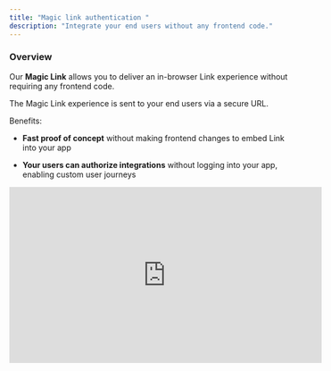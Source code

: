 ```yaml
---
title: "Magic link authentication "
description: "Integrate your end users without any frontend code."
---
```


### Overview

Our **Magic Link** allows you to deliver an in-browser Link experience without requiring any frontend code.

The Magic Link experience is sent to your end users via a secure URL.

Benefits:

* **Fast proof of concept** without making frontend changes to embed Link into your app

* **Your users can authorize integrations** without logging into your app, enabling custom user journeys

<iframe width="560" height="315" src="https://youtu.be/yGeoSag5GNk" title="YouTube video player" frameborder="0" allow="accelerometer; autoplay; clipboard-write; encrypted-media; gyroscope; picture-in-picture" allowfullscreen />

<iframe width="560" height="315" src="https://youtu.be/HNQYok7ECfQ" title="YouTube video player" frameborder="0" allow="accelerometer; autoplay; clipboard-write; encrypted-media; gyroscope; picture-in-picture" allowfullscreen />

***

### Authenticate user with Magic Link URL

~~Magic Links are generated ~~~~**Programmatically via API**~~~~ in 3 easy steps:~~

1. ~~ Generate an Authentication link for user~~

2. ~~ Redirect user to Authentication link~~

~~To generate the authentication link you can call the following endpoint:
~~~~`GEThttps://api.demo.trykariz.com/api/KarizClientApp/GetTpUserAuthDisposableToken?tpUserId={tp_app_user_id}&redirectUrl={redirect_url}&scopes={scope_names}`~~

~~Here you can specify the user ID of your user. This is how you will authenticate the user in subsequent calls to our API. The call also needs to contain a bearer token with your API credentials~~

~~After this, all the user has to do is to complete the authentication flow. Here is an example video of what that may look like:~~

~~That's it! You will be presented with a unique URL that you can send to your customer.~~

<Steps>
  <Step title=" Generate an user Authentication link">
    To generate the authentication link, call the following endpoint:
    `GEThttps://api.demo.trykariz.com/api/KarizClientApp/GetTpUserAuthDisposableToken?tpUserId={tp_app_user_id}&redirectUrl={redirect_url}&scopes={scope_names}`
  </Step>

  <Step title="Set the correct parameters">
    `tpUserId` = The ID of the user that you want to create. You will use this ID moving forward to get data for this user, so use a unique id for each user.

    `redirectUrl`= The url of your application that you want your users to get redirected back to after they finish the authentication.
    `Scopes` = The scopes determine which channels your user will be asked to authenticate to. You can add multiple scopes to 1 request to request multiple authentications at a time

    `-H 'Authorization: Bearer` this is the token your application received when creating an account. Replace this with your unique code
  </Step>

  <Step title=" Redirect user to Authentication link">
    After sending this request and magic link will be returned to you called `uri` . Your users should be redirected to this link in order to&#x20;
  </Step>
</Steps>

*The Authentication link will expire in 1 hour*

### Example request

```
curl -X 'GET' \
'https://api.demo.trykariz.com/api/KarizClientApp/GetTpUserAuthDisposableToken?tpUserId=0283544273&redirectUrl=https%3A%2F%2Fmyapp.com&scopes=shopify&scopes=woocommerce&scopes=bol&scopes=amazon' \
-H 'accept: text/plain' \
-H 'Authorization: Bearer 287ys7a17te61238y12387wqt8tdqt6sad8fd1826871t2186et'
```

In this example the following parameters are used in the request:

`tpUserId` = 0283544273

`redirectUrl`= [https://runkariz.com](https://runkariz.com)

`Scopes`  =

1. shopify

2. woocommerce

3. bol

4. amazon

`Bearer `= 287ys7a17te61238y12387wqt8tdqt6sad8fd1826871t2186et

####

***

### Available Scopes (E-commerce channels)

* shopify

* woocommerce

* bol

* amazon

| name        | required | type  | data type | description                                                                     |
| ----------- | -------- | ----- | --------- | ------------------------------------------------------------------------------- |
| scopes      | required | query | string\[] | The E-commerce channels your users will be asked to authenticate with           |
| tpUserId    | required | query | string    | The user id that you want to execute workflow for                               |
| redirectUrl | optional | query | string    | The URL which user will be redirected to after finishes the authentication flow |

##### Responses

| http code | content-type             | response                                |
| --------- | ------------------------ | --------------------------------------- |
| 200       | application/json	        | See the sample response                 |
| 400       | application/json	        | \{"code":"400","message":"Bad Request"} |
| 405       | text/html;charset=utf-8	 | None                                    |

Sample Response (200):

```
{

    "uri": "https://www.demo.trykariz.com/en/tpuser/authorize?token=MvznqqrmRYhfTlRdjsDXaHjFbBqquHN8IgTtObvrRX7AGSJdA4NJ4y40q9sMALixHz1F%2Fjic%2FdO1YwA1T41Wr0g2TAO57R1fKul2q7bfARgj7BLpfP%2FGnjKhdPG6eL9q%2BUjwXIU45ppkw%2F7N7qrCjYaWaPdyeqFGtyfRbAPBv9DJvEdWoo7FM0o9wH4M4wEe359KqNVYxCrX6jkZF5rqwnQt5WdgdUQMTY5ub9lMq4FOG1422MMR7ND6zgsxjVcqWPZ1Slt0YbKR%2FW3kZouiTH8ewAn5xu3C%2FrasxTvyGMNzgvnrRLqLLguyaERp6foS2lZ0mYj5FPI95InoQdu79CDlAKp%2FY7J0y5m3K2mgZkM63%2Fqt5QoY0rhkpvFc7qe9NJDWW%2FY1HMVtQhy%2Fk0kqsDA8nQaXqi%2BTftAh5j4BXvPZm5%2BleaC5kG6sSQtriReR9nMGdwwYp%2B37J6X7XUxSOWVUSthfrhgVuRVOlD%2BBgw3ldag2xE%2Bk3kTebZM6rzYlmwwT77LFf1ekUMBOFkPYA2soLltoRdaMJAyEm5cUxw03g1FqnFaE2XXerOoHGSQQVdD6V3VsrA70d4pkCOwyuqGMBdIfzByUSk5WuSdA6G8%3D",
    "token": "MvznqqrmRYhfTlRdjsDXaHjFbBqquHN8IgTtObvrRX7AGSJdA4NJ4y40q9sMALixHz1F%2Fjic%2FdO1YwA1T41Wr0g2TAO57R1fKul2q7bfARgj7BLpfP%2FGnjKhdPG6eL9q%2BUjwXIU45ppkw%2F7N7qrCjYaWaPdyeqFGtyfRbAPBv9DJvEdWoo7FM0o9wH4M4wEe359KqNVYxCrX6jkZF5rqwnQt5WdgdUQMTY5ub9lMq4FOG1422MMR7ND6zgsxjVcqWPZ1Slt0YbKR%2FW3kZouiTH8ewAn5xu3C%2FrasxTvyGMNzgvnrRLqLLguyaERp6foS2lZ0mYj5FPI95InoQdu79CDlAKp%2FY7J0y5m3K2mgZkM63%2Fqt5QoY0rhkpvFc7qe9NJDWW%2FY1HMVtQhy%2Fk0kqsDA8nQaXqi%2BTftAh5j4BXvPZm5%2BleaC5kG6sSQtriReR9nMGdwwYp%2B37J6X7XUxSOWVUSthfrhgVuRVOlD%2BBgw3ldag2xE%2Bk3kTebZM6rzYlmwwT77LFf1ekUMBOFkPYA2soLltoRdaMJAyEm5cUxw03g1FqnFaE2XXerOoHGSQQVdD6V3VsrA70d4pkCOwyuqGMBdIfzByUSk5WuSdA6G8%3D",
    "expirationUtcUnixTimeSeconds": 1735220491
}
```
